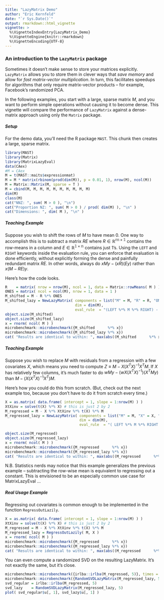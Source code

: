 ```yaml
---
title: "LazyMatrix Demo"
author: "Eric Kernfeld"
date: "`r Sys.Date()`"
output: rmarkdown::html_vignette
vignette: >
  %\VignetteIndexEntry{LazyMatrix_Demo}
  %\VignetteEngine{knitr::rmarkdown}
  %\VignetteEncoding{UTF-8}
---
```


### An introduction to the `LazyMatrix` package

Sometimes it doesn't make sense to store your matrices explicitly. `LazyMatrix` allows you to store them in clever ways that *save memory* and allow for *fast matrix-vector multiplication*.  In turn, this facilitates speedups for algorithms that only require matrix-vector products -- for example, Facebook's randomized PCA. 

In the following examples, you start with a large, sparse matrix $M$, and you want to perform simple operations without causing it to become dense. This vignette will compare the performance of `LazyMatrix` against a dense-matrix approach using only the `Matrix` package. 

##### Setup

For the demo data, you'll need the R package `MAST`. This chunk then creates a large, sparse matrix.

```r
library(MAST)
library(Matrix)
library(MatrixLazyEval)
data(CAex)
#M = CAex
M = t(MAST::maits$expressionmat) 
M = M * matrix(rbinom(prod(dim(M)), p = 0.01, 1), nrow(M), ncol(M))
M = Matrix::Matrix(M, sparse = T )
M = cbind(M, M, M, M, M, M, M, M, M, M)
dim(M)
class(M)
cat("NNZ: ", sum( M > 0 ), "\n")
cat("Proportion NZ: ", sum( M > 0 ) / prod( dim(M) ), "\n" )
cat("Dimensions: ", dim( M ), "\n" )
```

##### Teaching Example

Suppose you wish to shift the rows of $M$ to have mean 0. One way to accomplish this is to subtract a matrix $RE$ where $R\in \mathbb{R^{m\times 1}}$ contains the row-means in a column and $E\in \mathbb{R^{1\times n}}$ contains just 1's. Using the `LEFT` and `RIGHT` keywords inside the evaluation rule, you can enforce that evaluation is done efficiently, without explicitly forming the dense and painfully redundant matrix $RE$. In other words, always do $xMy - (xR)(Ey)$ rather than $x(M - RE)y$. 

Here's how the code looks. 

```r
R    = matrix( nrow = nrow(M), ncol = 1, data = Matrix::rowMeans( M ) )
ONES = matrix( ncol = ncol(M), nrow = 1, data = 1 )
M_shifted = M - R %*% ONES
M_shifted_lazy = NewLazyMatrix( components = list("M" = M, "R" = R, "ONES" = ONES ), 
                                dim = dim(M),
                                eval_rule  = "(LEFT %*% M %*% RIGHT) - (LEFT %*% R) %*% (ONES %*% RIGHT)" )
object.size(M_shifted)
object.size(M_shifted_lazy)
x = rnorm( ncol( M ) )
microbenchmark::microbenchmark({M_shifted      %*% x})
microbenchmark::microbenchmark({M_shifted_lazy %*% x})
cat( "Results are identical to within: ", max(abs((M_shifted      %*% x)  - (M_shifted_lazy %*% x))) )
```

##### Teaching Example

Suppose you wish to replace $M$ with residuals from a regression with a few covariates $X$, which means you need to compute $Z \equiv M - X(X^TX)^{-1}X^TM$. If $X$ has relatively few columns, it's much faster to do $wMy - (wX(X^TX)^{-1})(X^TMy)$ than $M - (X(X^TX)^{-1}X^T) M$. 

Here's how you could do this from scratch. (But, check out the next example too, because you don't have to do it from scratch every time.)

```r

X = as.matrix( data.frame( intercept = 1, slope = 1:nrow(M) ) )
XtXinv = solve(t(X) %*% X) # this is just 2 by 2
M_regressed = M - X %*% XtXinv %*% t(X) %*% M
M_regressed_lazy = NewLazyMatrix( components = list("M" = M, "X" = X, "XtXinv" = XtXinv ), 
                                  dim = dim(M),
                                  eval_rule  = "( LEFT %*% M %*% RIGHT ) - ( LEFT %*% X %*% XtXinv) %*% ( t(X) %*% M %*% RIGHT ) " )

object.size(M_regressed)
object.size(M_regressed_lazy)
x = rnorm( ncol( M ) )
microbenchmark::microbenchmark({M_regressed      %*% x})
microbenchmark::microbenchmark({M_regressed_lazy %*% x})
cat( "Results are identical to within: ", max(abs((M_regressed      %*% x)  - (M_regressed_lazy %*% x))) )
```

N.B. Statistics nerds may notice that this example generalizes the previous example -- subtracting the row-wise mean is equivalent to regressing out a constant. This is envisioned to be an especially common use case for MatrixLazyEval ... 

##### Real Usage Example 

Regressing out covariates is common enough to be implemented in the function `RegressOutLazily`.

```r
X = as.matrix( data.frame( intercept = 1, slope = 1:nrow(M) ) )
XtXinv = solve(t(X) %*% X) # this is just 2 by 2
M_regressed = M - X %*% XtXinv %*% t(X) %*% M
M_regressed_lazy = RegressOutLazily( M, X )
x = rnorm( ncol( M ) )
microbenchmark::microbenchmark({M_regressed      %*% x})
microbenchmark::microbenchmark({M_regressed_lazy %*% x})
cat( "Results are identical to within: ", max(abs((M_regressed      %*% x)  - (M_regressed_lazy %*% x))) )
```

You can even compute a randomized SVD on the resulting LazyMatrix. It's not exactly the same, but it's close. 

```r
microbenchmark::microbenchmark({irlba::irlba(M_regressed, 5)}, times = 10)
microbenchmark::microbenchmark({RandomSVDLazyMatrix(M_regressed_lazy, 5)}, times = 10)
svd_regular = irlba::irlba(M_regressed, 5)
svd_lazy    = RandomSVDLazyMatrix(M_regressed_lazy, 5)
plot( svd_regular$u[, 1], svd_lazy$u[, 1] )
```
